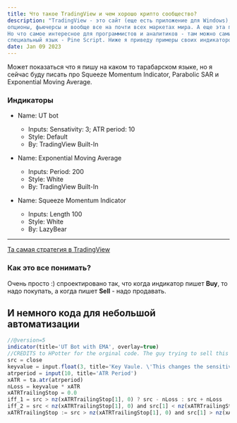 ```yaml
---
title: Что такое TradingView и чем хорошо крипто сообщество?
description: "TradingView - это сайт (еще есть приложение для Windows), где можно смотреть и анализировать любые графики, не только крипто, но и акции,
опционы, фьючерсы и вообще все на почти всех маркетах мира. А еще эта платформа дает возможность использовать стратегии и индикаторы других пользовталей. 
Но что самое интересное для программистов и аналитиков - там можно самим разработывать свои собственные стратегии и индикаторы. Для этого используется 
специальный язык - Pine Script. Ниже я приведу примеры своих индикаторов, которые создавала на TradingView. "
date: Jan 09 2023
---
```


Может показаться что я пишу на каком то тарабарском языке, но я сейчас буду писать про Squeeze Momentum Indicator, Parabolic SAR и Exponential Moving Average. 

### Индикаторы

- Name: UT bot
  - Inputs: Sensativity: 3; ATR period: 10
  - Style: Default
  - By: TradingView Built-In

- Name: Exponential Moving Average
  - Inputs: Period: 200
  - Style: White
  - By: TradingView Built-In

- Name: Squeeze Momentum Indicator
  - Inputs: Length 100
  - Style: White
  - By: LazyBear

---

[Та самая стратегия в TradingView](https://github.com/AnnaKh85/MyTradingJourney/blob/main/posts/pics/Screenshot_3.png?raw=true)

### Как это все понимать?

Очень просто :) спроектировано так, что когда индикатор пишет **Buy**, то надо покупать, а когда пишет **Sell** - надо продавать.

## И немного кода для небольшой автоматизации

```js
//@version=5
indicator(title='UT Bot with EMA', overlay=true)
//CREDITS to HPotter for the orginal code. The guy trying to sell this as his own is a scammer lol. 
src = close
keyvalue = input.float(3, title='Key Vaule. \'This changes the sensitivity\'', step=.5)
atrperiod = input(10, title='ATR Period')
xATR = ta.atr(atrperiod)
nLoss = keyvalue * xATR
xATRTrailingStop = 0.0
iff_1 = src > nz(xATRTrailingStop[1], 0) ? src - nLoss : src + nLoss
iff_2 = src < nz(xATRTrailingStop[1], 0) and src[1] < nz(xATRTrailingStop[1], 0) ? math.min(nz(xATRTrailingStop[1]), src + nLoss) : iff_1
xATRTrailingStop := src > nz(xATRTrailingStop[1], 0) and src[1] > nz(xATRTrailingStop[1], 0) ? math.max(nz(xATRTrailingStop[1]), src - nLoss) : iff_2
```
